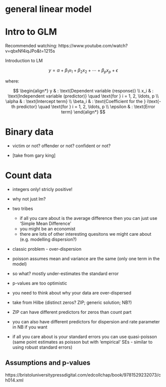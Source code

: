 # general linear model {.unnumbered}

# Intro to GLM

Recommended watching: https://www.youtube.com/watch?v=qbxNf4iqJPo&t=1215s

Introduction to LM

$$
\begin{equation}
y = \alpha + \beta_1 x_1 + \beta_2 x_2 + \cdots + \beta_p x_p + \epsilon
\end{equation}
$$

where:

$$
\begin{align*}
y & : \text{Dependent variable (response)} \\
x_i & : \text{Independent variable (predictor)} \quad \text{for } i = 1, 2, \ldots, p \\
\alpha & : \text{Intercept term} \\
\beta_i & : \text{Coefficient for the } i\text{-th predictor} \quad \text{for } i = 1, 2, \ldots, p \\
\epsilon & : \text{Error term}
\end{align*}
$$

# Binary data

-   victim or not? offender or not? confident or not?

-   \[take from gary king\]

# Count data

-   integers only! stricly positive!

-   why not just lm?

-   two tribes

    -   if all you care about is the average difference then you can just use 'Simple Mean Difference'
    -   you might be an economist
    -   there are lots of other interesting quesitons we might care about (e.g. modelling dispersion?)

-   classic problem - over-dispersion

-   poisson assumes mean and variance are the same (only one term in the model)

-   so what? mostly under-estimates the standard error

-   p-values are too optimistic

-   you need to think about why your data are over-dispersed

-   take from Hilbe (distinct zeros? ZIP; generic solution; NB?)

-   ZIP can have different predictors for zeros than count part

-   you can also have different predictors for dispersion and rate parameter in NB if you want

-   if all you care about is your standard errors you can use quasi-poisson (same point estimates as poisson but with 'empirical' SEs - similar to using robust standard errors)



## Assumptions and p-values

https://bristoluniversitypressdigital.com/edcollchap/book/9781529232073/ch014.xml